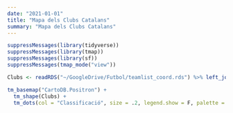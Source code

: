 ```yaml
---
date: "2021-01-01"
title: "Mapa dels Clubs Catalans"
summary: "Mapa dels Clubs Catalans"
---
```

```r
suppressMessages(library(tidyverse))
suppressMessages(library(tmap))
suppressMessages(library(sf))
suppressMessages(tmap_mode("view"))

Clubs <- readRDS("~/GoogleDrive/Futbol/teamlist_coord.rds") %>% left_join(readRDS("~/GoogleDrive/Futbol/futstat_tables.rds"), by = "team") %>% na.omit() %>% filter(!str_detect(league,"femenina")) %>% mutate(category = ifelse(str_detect(league, "catalana"),6, ifelse(str_detect(league, "tercera"), 5, ifelse(str_detect(league,"segunda_d"),4, ifelse(str_detect(league,"primera_d"),3, ifelse(str_detect(league, "segunda_1"),2,1)))))) %>% mutate(cat.rank = (6-category)*50+qualitat) %>% arrange(cat.rank) %>% mutate(Classificació = 71:1, lat = ifelse(team %in% c("/Palamos-Cf","/Vic-Riuprimer-Refo-Fc"),lat - .001,lat)) %>% select(fullname,everything()) %>% st_as_sf(coords = c("lon", "lat"), crs = 4326)

tm_basemap("CartoDB.Positron") + 
  tm_shape(Clubs) + 
  tm_dots(col = "Classificació", size = .2, legend.show = F, palette = "-YlOrRd")
```

